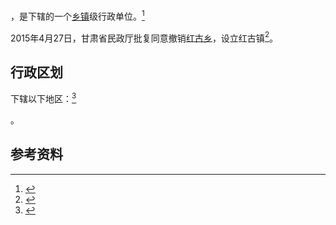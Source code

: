 {{中国乡级行政区|62/01/11/200/000}}

'''{{PAGENAMEBASE}}'''，是{{PRC admin/fullname|62/01/11/200/000|3}}下辖的一个[[乡镇|乡镇]]级行政单位。<ref>{{PRC admin/ref sgc|{{PRC admin/parent|62/01/11/200/000}}}}</ref>

2015年4月27日，甘肃省民政厅批复同意撤销[[红古乡|红古乡]]，设立红古镇<ref>{{Cite web |url=http://gs.people.com.cn/n/2015/0506/c184701-24760271.html |title=兰州市三乡撤乡改镇获批 |access-date=2017-09-16 |archive-url=https://web.archive.org/web/20170917032659/http://gs.people.com.cn/n/2015/0506/c184701-24760271.html |archive-date=2017-09-17 |dead-url=yes }}</ref>。

== 行政区划 ==

{{PAGENAMEBASE}}下辖以下地区：<ref>{{PRC admin/ref sgc|62/01/11/200/000}}</ref>

{{PRC admin/children|62/01/11/200/000}}。

== 参考资料 ==

{{reflist}}

{{行政区划小作品}}
{{PRC admin/navcat|62/01/11/200/000}}